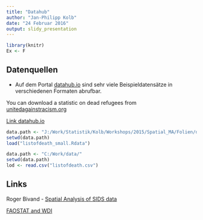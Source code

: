 ```yaml
---
title: "Datahub"
author: "Jan-Philipp Kolb"
date: "24 Februar 2016"
output: slidy_presentation
---
```



```r
library(knitr)
Ex <- F
```


## Datenquellen

- Auf dem Portal [datahub.io](http://datahub.io/) sind sehr viele Beispieldatensätze in verschiedenen Formaten abrufbar. 

You can download a statistic on dead refugees from [unitedagainstracism.org](unitedagainstracism.org)

[Link datahub.io](http://datahub.io/dataset/list-of-deaths-on-the-borders-of-europe-1993-2012/resource/cc85b8fc-99be-4503-9040-099ee3a42efd)

```r
data.path <- "J:/Work/Statistik/Kolb/Workshops/2015/Spatial_MA/Folien/dataImport/data"
setwd(data.path)
load("listofdeath_small.Rdata")
```


```r
data.path <- "C:/Work/data/"
setwd(data.path)
lod <- read.csv("listofdeath.csv")
```



## Links

Roger Bivand - [Spatial Analysis of SIDS data](https://datahub.io/dataset/sudden-infant-death-syndrome/resource/b456a0ea-fa2c-4809-b2d2-fe109ecdf83e)

[FAOSTAT and WDI](https://cran.r-project.org/web/packages/FAOSTAT/vignettes/FAOSTAT.pdf)
